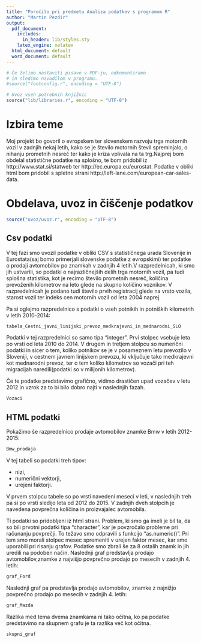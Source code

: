 ```yaml
---
title: "Poročilo pri predmetu Analiza podatkov s programom R"
author: "Martin Pezdir"
output:
  pdf_document:
    includes:
      in_header: lib/styles.sty
    latex_engine: xelatex
  html_document: default
  word_document: default
---
```


```r
# Če želimo nastaviti pisave v PDF-ju, odkomentiramo
# in sledimo navodilom v programu.
#source("fontconfig.r", encoding = "UTF-8")

# Uvoz vseh potrebnih knjižnic
source("lib/libraries.r", encoding = "UTF-8")
```

# Izbira teme
Moj projekt bo govoril o evropskem ter slovenskem razvoju trga motornih vozil v zadnjih nekaj letih, kako se je število motornih števil spreminjalo, o nihanju prometnih nesreč ter kako je kriza vplivala na ta trg.Najprej bom obdelal statistične podatke na splošno, te bom pridobil iz http://www.stat.si/statweb ter http://ec.europa.eu/eurostat. Podatke v obliki html bom pridobil s spletne strani http://left-lane.com/european-car-sales-data.


# Obdelava, uvoz in čiščenje podatkov

```r
source("uvoz/uvoz.r", encoding = "UTF-8")
```

## Csv podatki

V tej fazi smo uvozil podatke v obliki CSV s statističnega urada Slovenije in Eurostata(saj bomo primerjali slovenske podatke z evropskimi) ter podatke o prodaji avtomobilov po znamkah v zadnjih 4 letih.V razpredelnicah, ki smo jih ustvarili, so podatki o najrazličnejših delih trga motornih vozil, pa tudi splošna statistika, kot je recimo število prometnih nesreč, količina prevoženih kilometrov na leto glede na skupno količino voznikov. V razpredelnicah je podano tudi število prvih registracij glede na vrsto vozila, starost vozil ter indeks cen motornih vozil od leta 2004 naprej. 

Pa si oglejmo razpredelnico s podatki o vseh potnikih in potniških kilometrih v letih 2010-2014:
```r
tabela_Cestni_javni_linijski_prevoz_medkrajevni_in_mednarodni_SLO
```
Podatki v tej razpredelnici so samo tipa "integer". Prvi stolpec vsebuje leta po vrsti od leta 2010 do 2014. V drugem in tretjem stolpcu so numerični podatki in sicer o tem, koliko potnikov se je v posameznem letu prevozilo v Sloveniji, v cestnem javnem linijskem prevozu, ki vključuje tako medkrajevni kot mednarodni prevoz, ter o tem koliko kilometrov so vozači pri teh migracijah naredili(podatki so v milijonih kilometrov).

Če te podatke predstavimo grafično, vidimo drastičen upad vozačev v letu 2012 in vzrok za to bi bilo dobro najti v naslednjih fazah.

```r
Vozaci
```

## HTML podatki

Pokažimo še razpredelnico prodaje avtomobilov znamke Bmw v letih 2012-2015:
```r
Bmw_prodaja
```
V tej tabeli so podatki treh tipov: 

* nizi,
* numerični vektorji,
* urejeni faktorji.

V prvem stolpcu tabele so po vrsti navedeni meseci v leti, v naslednjih treh pa si po vrsti sledijo leta od 2012 do 2015. V zadnjih dveh stolpcih je navedena povprečna količina in proizvajalec avtomobila.

Ti podatki so pridobljeni iz html strani. Problem, ki smo ga imeli je bil ta, da so bili prvotni podatki tipa "character", kar je povzročalo probleme pri računanju povprečji. To težavo smo odpravili s funkcijo "as.numeric()". Pri tem smo morali stolpec mesec spremeniti v urejen faktor mesec, kar smo uporabili pri risanju grafov.
Podatke smo zbrali še za 8 ostalih znamk in jih uredili na podoben način.
Naslednji graf predstavlja prodajo avtomobilov,znamke z najvišjo povprečno prodajo po mesecih v zadnjih 4. letih:

```r
graf_Ford
```

\pagebreak

Naslednji graf pa predstavlja prodajo avtomobilov, znamke z najnižjo povprečno prodajo po mesecih v zadnjih 4. letih:

```r
graf_Mazda
```

Razlika med tema dvema znamkama ni tako očitna, ko pa podatke predstavimo na skupnem grafu je ta razlika več kot očitna.

```r
skupni_graf
```
